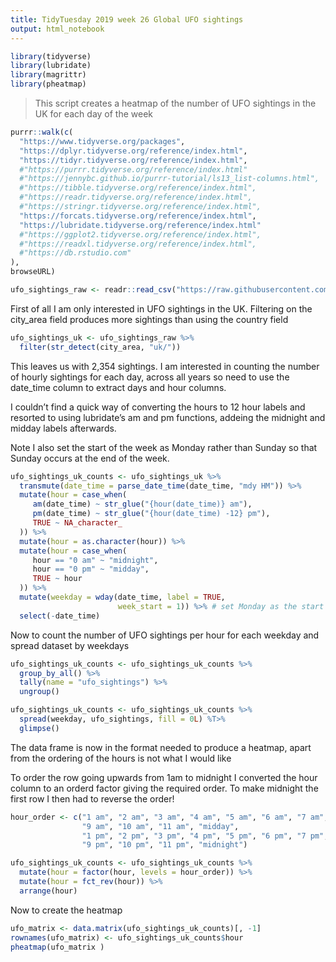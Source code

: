 ```yaml
---
title: TidyTuesday 2019 week 26 Global UFO sightings
output: html_notebook
---
```


```r
library(tidyverse)
library(lubridate)
library(magrittr)
library(pheatmap)
```

> This script creates a heatmap of the number of UFO sightings in the UK for each day of the week

```r
purrr::walk(c(
  "https://www.tidyverse.org/packages",
  "https://dplyr.tidyverse.org/reference/index.html",
  "https://tidyr.tidyverse.org/reference/index.html",
  #"https://purrr.tidyverse.org/reference/index.html"
  #"https://jennybc.github.io/purrr-tutorial/ls13_list-columns.html",
  #"https://tibble.tidyverse.org/reference/index.html",
  #"https://readr.tidyverse.org/reference/index.html",
  #"https://stringr.tidyverse.org/reference/index.html",
  "https://forcats.tidyverse.org/reference/index.html",
  "https://lubridate.tidyverse.org/reference/index.html"
  #"https://ggplot2.tidyverse.org/reference/index.html",
  #"https://readxl.tidyverse.org/reference/index.html",
  #"https://db.rstudio.com"
),
browseURL)
```


```r
ufo_sightings_raw <- readr::read_csv("https://raw.githubusercontent.com/rfordatascience/tidytuesday/master/data/2019/2019-06-25/ufo_sightings.csv")
```

First of all I am only interested in UFO sightings in the UK. Filtering on the city_area field produces more sightings than using the country field

```r
ufo_sightings_uk <- ufo_sightings_raw %>% 
  filter(str_detect(city_area, "uk/"))
```

This leaves us with 2,354 sightings. I am interested in counting the number of hourly sightings for each day, across all years so need to use the date_time column to extract days and hour columns.

I couldn't find a quick way of converting the hours to 12 hour labels and resorted to using lubridate's am and pm functions, addeing the midnight and midday labels afterwards.

Note I also set the start of the week as Monday rather than Sunday so that Sunday occurs at the end of the week. 

```r
ufo_sightings_uk_counts <- ufo_sightings_uk %>% 
  transmute(date_time = parse_date_time(date_time, "mdy HM")) %>% 
  mutate(hour = case_when(
     am(date_time) ~ str_glue("{hour(date_time)} am"),
     pm(date_time) ~ str_glue("{hour(date_time) -12} pm"),
     TRUE ~ NA_character_
  )) %>% 
  mutate(hour = as.character(hour)) %>%
  mutate(hour = case_when(
     hour == "0 am" ~ "midnight",
     hour == "0 pm" ~ "midday",
     TRUE ~ hour
  )) %>% 
  mutate(weekday = wday(date_time, label = TRUE, 
                        week_start = 1)) %>% # set Monday as the start of the week
  select(-date_time)
```

Now to count the number of UFO sightings per hour for each weekday and spread dataset by weekdays

```r
ufo_sightings_uk_counts <- ufo_sightings_uk_counts %>%
  group_by_all() %>% 
  tally(name = "ufo_sightings") %>% 
  ungroup()

ufo_sightings_uk_counts <- ufo_sightings_uk_counts %>%
  spread(weekday, ufo_sightings, fill = 0L) %T>% 
  glimpse()
```

The data frame is now in the format needed to produce a heatmap, apart from the ordering of the hours is not what I would like

To order the row going upwards from 1am to midnight I converted the hour column to an orderd factor giving the required order. To make midnight the first row I then had to reverse the order!

```r
hour_order <- c("1 am", "2 am", "3 am", "4 am", "5 am", "6 am", "7 am", "8 am", 
                "9 am", "10 am", "11 am", "midday", 
                "1 pm", "2 pm", "3 pm", "4 pm", "5 pm", "6 pm", "7 pm", "8 pm", 
                "9 pm", "10 pm", "11 pm", "midnight")

ufo_sightings_uk_counts <- ufo_sightings_uk_counts %>% 
  mutate(hour = factor(hour, levels = hour_order)) %>% 
  mutate(hour = fct_rev(hour)) %>% 
  arrange(hour)
```

Now to create the heatmap

```r
ufo_matrix <- data.matrix(ufo_sightings_uk_counts)[, -1]
rownames(ufo_matrix) <- ufo_sightings_uk_counts$hour
pheatmap(ufo_matrix )
```







